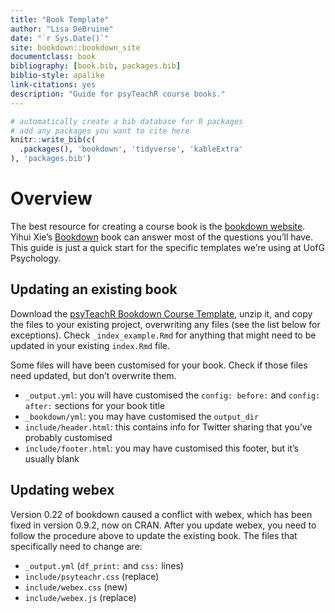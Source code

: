 ```yaml
--- 
title: "Book Template"
author: "Lisa DeBruine"
date: "`r Sys.Date()`"
site: bookdown::bookdown_site
documentclass: book
bibliography: [book.bib, packages.bib]
biblio-style: apalike
link-citations: yes
description: "Guide for psyTeachR course books."
---
```


```r
# automatically create a bib database for R packages
# add any packages you want to cite here
knitr::write_bib(c(
  .packages(), 'bookdown', 'tidyverse', 'kableExtra'
), 'packages.bib')

```

# Overview {-}

The best resource for creating a course book is the [bookdown website](https://bookdown.org/). Yihui Xie's [Bookdown](https://bookdown.org/yihui/bookdown/) book can answer most of the questions you'll have. This guide is just a quick start for the specific templates we're using at UofG Psychology.

## Updating an existing book

Download the [psyTeachR Bookdown Course Template](files/book-template.zip), unzip it, and copy the files to your existing project, overwriting any files (see the list below for exceptions). Check `_index_example.Rmd` for anything that might need to be updated in your existing `index.Rmd` file.

Some files will have been customised for your book. Check if those files need updated, but don't overwrite them.

* `_output.yml`: you will have customised the `config: before:` and `config: after:` sections for your book title
* `_bookdown/yml`: you may have customised the `output_dir`
* `include/header.html`: this contains info for Twitter sharing that you've probably customised
* `include/footer.html`: you may have customised this footer, but it's usually blank


## Updating webex

Version 0.22 of bookdown caused a conflict with webex, which has been fixed in version 0.9.2, now on CRAN. After you update webex, you need to follow the procedure above to update the existing book. The files that specifically need to change are:

* `_output.yml` (`df_print:` and `css:` lines)
* `include/psyteachr.css` (replace)
* `include/webex.css` (new)
* `include/webex.js` (replace)